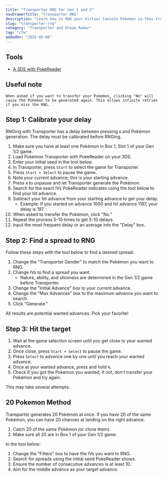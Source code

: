 ```yaml
---
title: "Transporter RNG for Gen 1 and 2"
navDrawerTitle: "Transporter RNG"
description: "Learn how to RNG your Virtual Console Pokémon so they transfer to Gen 7 with perfect 6IVs."
slug: "transporter-rng"
category: "Transporter and Dream Radar"
tag: "cfw"
addedOn: "2025-05-08"
---
```


## Tools

- [A 3DS with PokeReader](/install-pokereader)

## Useful note

```
When asked if you want to transfer your Pokémon, clicking "No" will cause the Pokémon to be generated again. This allows infinite retries if you miss the RNG.
```

## Step 1: Calibrate your delay

RNGing with Transporter has a delay between pressing `A` and Pokémon generation. The delay must be calibrated before RNGing.

1. Make sure you have at least one Pokémon in Box 1, Slot 1 of your Gen 1/2 game.
1. Load Pokémon Transporter with PokeReader on your 3DS.
1. Enter your Initial seed in the tool below.
1. In Transporter, press `Start` to select the game for Transporter.
1. Press `Start + Select` to pause the game.
1. Note your current advance; this is your starting advance.
1. Press `A` to unpause and let Transporter generate the Pokémon.
1. Search for the exact IVs PokeReader indicates using the tool below to find your hit advance.
1. Subtract your hit advance from your starting advance to get your delay.
   - Example: If you started on advance 1000 and hit advance 1197, your delay is 197.
1. When asked to transfer the Pokémon, click "No."
1. Repeat the process 5-10 times to get 5-10 delays.
1. Input the most frequent delay or an average into the "Delay" box.

## Step 2: Find a spread to RNG

Follow these steps with the tool below to find a desired spread:

1. Change the "Transporter Gender" to match the Pokémon you want to RNG.
1. Change IVs to find a spread you want.
   - Nature, ability, and shininess are determined in the Gen 1/2 game before Transporter.
1. Change the "Initial Advance" box to your current advance.
1. Change the "Max Advances" box to the maximum advance you want to search.
1. Click "Generate."

All results are potential wanted advances. Pick your favorite!

## Step 3: Hit the target

1. Wait at the game selection screen until you get close to your wanted advance.
1. Once close, press `Start + Select` to pause the game.
1. Press `Select` to advance one by one until you reach your wanted advance.
1. Once at your wanted advance, press and hold `A`.
1. Check if you got the Pokémon you wanted; if not, don't transfer your Pokémon and try again.

This may take several attempts.

## 20 Pokemon Method

Transporter generates 20 Pokémon at once. If you have 20 of the same Pokémon, you can have 20 chances at landing on the right advance.

1. Catch 20 of the same Pokémon (or clone them).
1. Make sure all 20 are in Box 1 of your Gen 1/2 game.

In the tool below:

1. Change the "Filters" box to have the IVs you want to RNG.
1. Search for spreads using the initial seed PokeReader shows.
1. Ensure the number of consecutive advances is at least 10.
1. Aim for the middle advance as your target advance.

<Transporter />
